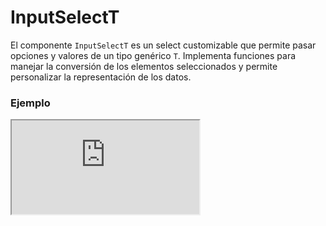# InputSelectT

El componente `InputSelectT` es un select customizable que permite pasar opciones y valores de un tipo genérico `T`. Implementa funciones para manejar la conversión de los elementos seleccionados y permite personalizar la representación de los datos.


### Ejemplo

<Iframe
  minHeightIframe="30dvh"
  src="https://fenextjs-component-storybook.vercel.app/iframe.html?args=&id=input-inputselectt--index&viewMode=story"
/>

### Importación

Para importar el componente InputSelectT, se puede hacer desde fenextjs

```tsx copy
import { InputSelectT } from "fenextjs";
```

### Parámetros

| Parámetro    | Tipo                                            | Requerido | Default | Descripcion                                                                                                          |
| ------------ | ----------------------------------------------- | --------- | ------- | -------------------------------------------------------------------------------------------------------------------- |
| defaultValue | T                                               | no        |         | Valor por defecto seleccionado en el select.                                                                         |
| value        | T                                               | no        |         | Valor actualmente seleccionado.                                                                                      |
| options      | T[]                                             | sí        |         | Lista de opciones disponibles para seleccionar.                                                                      |
| onChange     | (v?: T) =\> void                                | no        |         | Función que se ejecuta cuando cambia el valor seleccionado.                                                          |
| onParse      | (v?: T) =\> InputSelectItemOptionBaseProps\<T\> | sí        |         | Función utilizada para convertir el valor del tipo `T` en una opción seleccionable para el componente `InputSelect`. |

### Storybook

Para ver el storybook del componente lo puede hacer con este [link](https://fenextjs-component-storybook.vercel.app/?path=/story/input-inputselectt--index)

### Usos

- Uso básico de InputSelectT

```tsx copy
const options = [
  { id: 1, name: "Option 1" },
  { id: 2, name: "Option 2" },
];

<InputSelectT
  options={options}
  onParse={(option) => ({ label: option.name, value: option.id })}
  onChange={(selected) => console.log(selected)}
/>;
```

- InputSelectT con valor por defecto

```tsx copy
const options = [
  { id: 1, name: "Option 1" },
  { id: 2, name: "Option 2" },
];

<InputSelectT
  defaultValue={options[0]}
  options={options}
  onParse={(option) => ({ label: option.name, value: option.id })}
/>;
```
